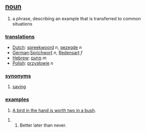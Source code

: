 ==[[noun]]==
# a phrase, describing an example that is transferred to common situations

===[[translation]]s===
*[[Dutch]]: [[spreekwoord]] ''n'', [[gezegde]] ''n''
*[[German]]:[[Sprichwort]] ''n'', [[Redensart]] ''f''
*[[Hebrew]]: [[פתגם]] ''m''
*[[Polish]]: [[przysłowie]] ''n''

===[[synonym]]s===
# [[saying]]

===[[example]]s===
# [[A bird in the hand is worth two in a bush]].

##Better later than never.
